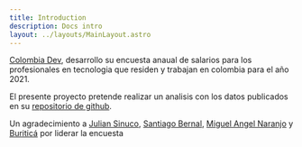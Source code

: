 ```yaml
---
title: Introduction
description: Docs intro
layout: ../layouts/MainLayout.astro
---
```


[Colombia Dev](https://twitter.com/colombia_dev), desarrollo su encuesta anaual de
salarios para los profesionales en tecnologia que residen y trabajan en colombia para el año 2021.

El presente proyecto pretende realizar un analisis con los datos publicados en su
[repositorio de github](https://github.com/colombia-dev/data/tree/master/salaries/2021).

Un agradecimiento a [Julian Sinuco](https://twitter.com/SSINUCO), [Santiago Bernal](https://twitter.com/santiaguf),
[Miguel Angel Naranjo](https://twitter.com/manaranjoc) y [Buriticá](https://twitter.com/buritica/) por liderar la encuesta
